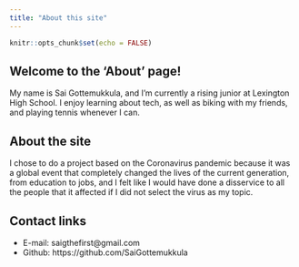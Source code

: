 ```yaml
---
title: "About this site"
---
```


```r
knitr::opts_chunk$set(echo = FALSE)
```

## Welcome to the 'About' page!

My name is Sai Gottemukkula, and I'm currently a rising junior at Lexington High School. I enjoy learning about tech, as well as biking with my friends, and playing tennis whenever I can.

## About the site

I chose to do a project based on the Coronavirus pandemic because it was a global event that completely changed the lives of the current generation, from education to jobs, and I felt like I would have done a disservice to all the people that it affected if I did not select the virus as my topic.

## Contact links
* E-mail: saigthefirst@gmail.com
* Github: https://github.com/SaiGottemukkula
